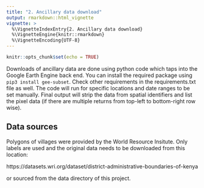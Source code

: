 ```yaml
---
title: "2. Ancillary data download"
output: rmarkdown::html_vignette
vignette: >
  %\VignetteIndexEntry{2. Ancillary data download}
  %\VignetteEngine{knitr::rmarkdown}
  %\VignetteEncoding{UTF-8}
---
```


```r
knitr::opts_chunk$set(echo = TRUE)
```

Downloads of ancillary data are done using python code which taps into the Google Earth Engine back end. You can install the required package using `pip3 install gee-subset`. Check other requirements in the requirements.txt file as well. The code will run for specific locations and date ranges to be set manually. Final output will strip the data from spatial identifiers and list the pixel data (if there are multiple returns from top-left to bottom-right row wise).

## Data sources

Polygons of villages were provided by the World Resource Insitute. Only labels are used and the original data needs to be downloaded from this location:

https://datasets.wri.org/dataset/district-administrative-boundaries-of-kenya

or sourced from the data directory of this project.